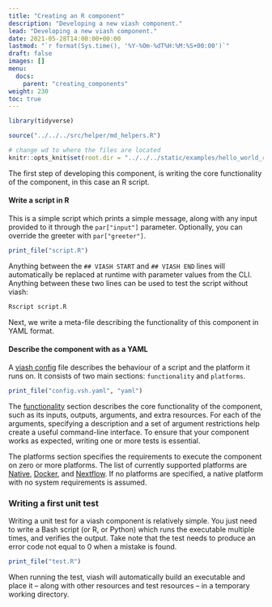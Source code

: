 ```yaml
---
title: "Creating an R component"
description: "Developing a new viash component."
lead: "Developing a new viash component."
date: 2021-05-28T14:00:00+00:00
lastmod: "`r format(Sys.time(), '%Y-%Om-%dT%H:%M:%S+00:00')`"
draft: false
images: []
menu:
  docs:
    parent: "creating_components"
weight: 230
toc: true
---
```


```r
library(tidyverse)

source("../../../src/helper/md_helpers.R")

# change wd to where the files are located
knitr::opts_knit$set(root.dir = "../../../static/examples/hello_world_r/") 
```

The first step of developing this component, is writing the core functionality of the component, in this case an R script. 

#### Write a script in R
This is a simple script which prints a simple message, along with any input provided to it through the `par["input"]` parameter.
Optionally, you can override the greeter with `par["greeter"]`.

```r
print_file("script.R")
```

Anything between the `## VIASH START` and `## VIASH END` lines will automatically be replaced 
at runtime with parameter values from the CLI. Anything between these two lines can be used to 
test the script without viash:

```bash
Rscript script.R
```

Next, we write a meta-file describing the functionality of this component in YAML format.

#### Describe the component with as a YAML

A [viash config](/config) file describes the behaviour of a script and the platform it runs on.
It consists of two main sections: `functionality` and `platforms`.


```r
print_file("config.vsh.yaml", "yaml")
```

The [functionality](/config/functionality) section describes the core functionality of the component, such as 
its inputs, outputs, arguments, and extra resources. For each of the arguments, specifying
a description and a set of argument restrictions help create a useful command-line interface.
To ensure that your component works as expected, writing one or more tests is essential.

The platforms section specifies the requirements to execute the component on zero or more platforms.
The list of currently supported platforms are [Native](/config/platform-native), [Docker](/config/platform-docker),
and [Nextflow](/config/platform-nextflow). If no platforms are specified, a native platform with no 
system requirements is assumed.


### Writing a first unit test
Writing a unit test for a viash component is relatively simple. 
You just need to write a Bash script (or R, or Python) which runs the executable multiple
times, and verifies the output. Take note that the test needs to produce an error code not equal to
0 when a mistake is found.


```r
print_file("test.R")
```

When running the test, viash will automatically build an executable and place it -- along with other 
resources and test resources -- in a temporary working directory.

